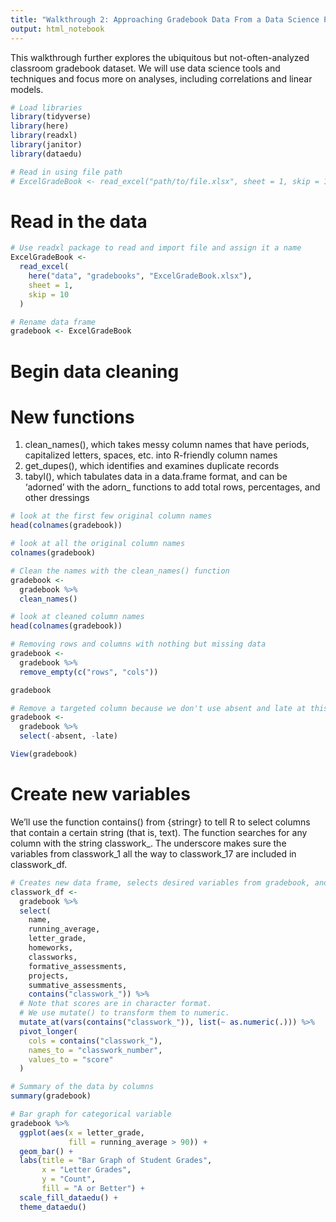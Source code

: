 ```yaml
---
title: "Walkthrough 2: Approaching Gradebook Data From a Data Science Perspective"
output: html_notebook
---
```

This walkthrough further explores the ubiquitous but not-often-analyzed classroom gradebook dataset. We will use data science tools and techniques and focus more on analyses, including correlations and linear models.
```r
# Load libraries
library(tidyverse)
library(here)
library(readxl)
library(janitor)
library(dataedu)
```

```r
# Read in using file path
# ExcelGradeBook <- read_excel("path/to/file.xlsx", sheet = 1, skip = 10)
```
# Read in the data
```r
# Use readxl package to read and import file and assign it a name
ExcelGradeBook <-
  read_excel(
    here("data", "gradebooks", "ExcelGradeBook.xlsx"),
    sheet = 1,
    skip = 10
  )
```

```r
# Rename data frame
gradebook <- ExcelGradeBook
```
# Begin data cleaning
# New functions
1. clean_names(), which takes messy column names that have periods, capitalized letters, spaces, etc. into R-friendly column names
2. get_dupes(), which identifies and examines duplicate records
3. tabyl(), which tabulates data in a data.frame format, and can be ‘adorned’ with the adorn_ functions to add total rows, percentages, and other dressings

```r
# look at the first few original column names
head(colnames(gradebook)) 
```

```r
# look at all the original column names
colnames(gradebook)
```

```r
# Clean the names with the clean_names() function
gradebook <- 
  gradebook %>% 
  clean_names()

# look at cleaned column names
head(colnames(gradebook))
```

```r
# Removing rows and columns with nothing but missing data
gradebook <- 
  gradebook %>% 
  remove_empty(c("rows", "cols"))

gradebook
```

```r
# Remove a targeted column because we don't use absent and late at this school.
gradebook <- 
  gradebook %>% 
  select(-absent, -late)

View(gradebook)
```
# Create new variables
We’ll use the function contains() from {stringr} to tell R to select columns that contain a certain string (that is, text). The function searches for any column with the string classwork_. The underscore makes sure the variables from classwork_1 all the way to classwork_17 are included in classwork_df.

```r
# Creates new data frame, selects desired variables from gradebook, and gathers all classwork scores into key/value pairs
classwork_df <-
  gradebook %>%
  select(
    name,
    running_average,
    letter_grade,
    homeworks,
    classworks,
    formative_assessments,
    projects,
    summative_assessments,
    contains("classwork_")) %>%
  # Note that scores are in character format. 
  # We use mutate() to transform them to numeric.
  mutate_at(vars(contains("classwork_")), list(~ as.numeric(.))) %>%
  pivot_longer(
    cols = contains("classwork_"),
    names_to = "classwork_number",
    values_to = "score"
  )
```

```r
# Summary of the data by columns
summary(gradebook)
```

```r
# Bar graph for categorical variable
gradebook %>%
  ggplot(aes(x = letter_grade,
             fill = running_average > 90)) +
  geom_bar() +
  labs(title = "Bar Graph of Student Grades",
       x = "Letter Grades",
       y = "Count",
       fill = "A or Better") +
  scale_fill_dataedu() +
  theme_dataedu()
```

